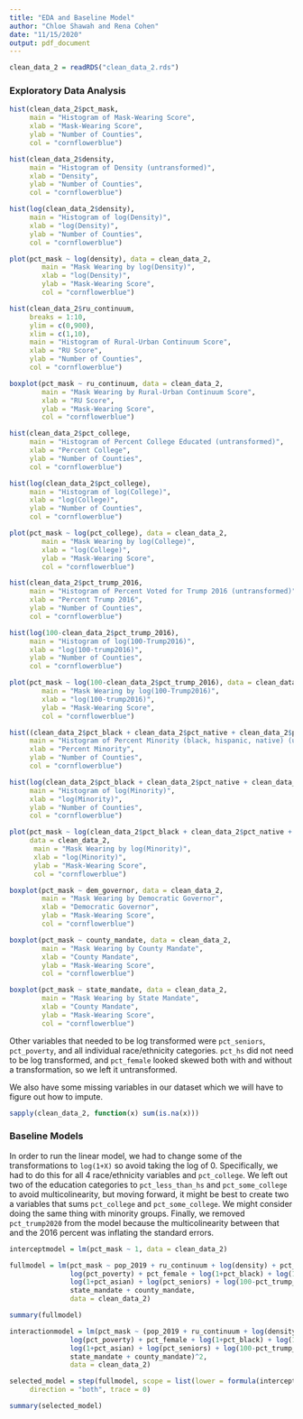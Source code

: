 ```yaml
---
title: "EDA and Baseline Model"
author: "Chloe Shawah and Rena Cohen"
date: "11/15/2020"
output: pdf_document
---
```


```r

clean_data_2 = readRDS("clean_data_2.rds")

```

### Exploratory Data Analysis

```r

hist(clean_data_2$pct_mask,
     main = "Histogram of Mask-Wearing Score",
     xlab = "Mask-Wearing Score",
     ylab = "Number of Counties",
     col = "cornflowerblue")

```
```r

hist(clean_data_2$density,
     main = "Histogram of Density (untransformed)",
     xlab = "Density",
     ylab = "Number of Counties",
     col = "cornflowerblue")

hist(log(clean_data_2$density),
     main = "Histogram of log(Density)",
     xlab = "log(Density)",
     ylab = "Number of Counties",
     col = "cornflowerblue")

plot(pct_mask ~ log(density), data = clean_data_2,
        main = "Mask Wearing by log(Density)",
        xlab = "log(Density)",
        ylab = "Mask-Wearing Score",
        col = "cornflowerblue")

```


```r

hist(clean_data_2$ru_continuum,
     breaks = 1:10,
     ylim = c(0,900),
     xlim = c(1,10),
     main = "Histogram of Rural-Urban Continuum Score",
     xlab = "RU Score",
     ylab = "Number of Counties",
     col = "cornflowerblue")

boxplot(pct_mask ~ ru_continuum, data = clean_data_2,
        main = "Mask Wearing by Rural-Urban Continuum Score",
        xlab = "RU Score",
        ylab = "Mask-Wearing Score",
        col = "cornflowerblue")

```


```r

hist(clean_data_2$pct_college,
     main = "Histogram of Percent College Educated (untransformed)",
     xlab = "Percent College",
     ylab = "Number of Counties",
     col = "cornflowerblue")

hist(log(clean_data_2$pct_college),
     main = "Histogram of log(College)",
     xlab = "log(College)",
     ylab = "Number of Counties",
     col = "cornflowerblue")

plot(pct_mask ~ log(pct_college), data = clean_data_2,
        main = "Mask Wearing by log(College)",
        xlab = "log(College)",
        ylab = "Mask-Wearing Score",
        col = "cornflowerblue")

```


```r

hist(clean_data_2$pct_trump_2016,
     main = "Histogram of Percent Voted for Trump 2016 (untransformed)",
     xlab = "Percent Trump 2016",
     ylab = "Number of Counties",
     col = "cornflowerblue")

hist(log(100-clean_data_2$pct_trump_2016),
     main = "Histogram of log(100-Trump2016)",
     xlab = "log(100-trump2016)",
     ylab = "Number of Counties",
     col = "cornflowerblue")

plot(pct_mask ~ log(100-clean_data_2$pct_trump_2016), data = clean_data_2,
        main = "Mask Wearing by log(100-Trump2016)",
        xlab = "log(100-trump2016)",
        ylab = "Mask-Wearing Score",
        col = "cornflowerblue")

```


```r

hist((clean_data_2$pct_black + clean_data_2$pct_native + clean_data_2$pct_hispanic),
     main = "Histogram of Percent Minority (black, hispanic, native) (untransformed)",
     xlab = "Percent Minority",
     ylab = "Number of Counties",
     col = "cornflowerblue")

hist(log(clean_data_2$pct_black + clean_data_2$pct_native + clean_data_2$pct_hispanic),
     main = "Histogram of log(Minority)",
     xlab = "log(Minority)",
     ylab = "Number of Counties",
     col = "cornflowerblue")

plot(pct_mask ~ log(clean_data_2$pct_black + clean_data_2$pct_native + clean_data_2$pct_hispanic), 
     data = clean_data_2,
      main = "Mask Wearing by log(Minority)",
      xlab = "log(Minority)",
      ylab = "Mask-Wearing Score",
      col = "cornflowerblue")

```

``` r

boxplot(pct_mask ~ dem_governor, data = clean_data_2,
        main = "Mask Wearing by Democratic Governor",
        xlab = "Democratic Governor",
        ylab = "Mask-Wearing Score",
        col = "cornflowerblue")

```

``` r

boxplot(pct_mask ~ county_mandate, data = clean_data_2,
        main = "Mask Wearing by County Mandate",
        xlab = "County Mandate",
        ylab = "Mask-Wearing Score",
        col = "cornflowerblue")

boxplot(pct_mask ~ state_mandate, data = clean_data_2,
        main = "Mask Wearing by State Mandate",
        xlab = "County Mandate",
        ylab = "Mask-Wearing Score",
        col = "cornflowerblue")

```
Other variables that needed to be log transformed were `pct_seniors`, `pct_poverty`, and all individual race/ethnicity categories. `pct_hs` did not need to be log transformed, and `pct_female` looked skewed both with and without a transformation, so we left it untransformed.

We also have some missing variables in our dataset which we will have to figure out how to impute.

```r

sapply(clean_data_2, function(x) sum(is.na(x)))

```


### Baseline Models

In order to run the linear model, we had to change some of the transformations to `log(1+X)` so avoid taking the log of 0. Specifically, we had to do this for all 4 race/ethnicity variables and `pct_college`. We left out two of the education categories to `pct_less_than_hs` and `pct_some_college` to avoid multicolinearity, but moving forward, it might be best to create two a variables that sums `pct_college` and `pct_some_college`. We might consider doing the same thing with minority groups. Finally, we removed `pct_trump2020` from the model because the multicolinearity between that and the 2016 percent was inflating the standard errors.


```r

interceptmodel = lm(pct_mask ~ 1, data = clean_data_2)

fullmodel = lm(pct_mask ~ pop_2019 + ru_continuum + log(density) + pct_hs + log(1+pct_college) +
               log(pct_poverty) + pct_female + log(1+pct_black) + log(1+pct_native) + log(1+pct_hispanic) +
               log(1+pct_asian) + log(pct_seniors) + log(100-pct_trump_2016) + dem_governor +
               state_mandate + county_mandate,
               data = clean_data_2)

summary(fullmodel)

interactionmodel = lm(pct_mask ~ (pop_2019 + ru_continuum + log(density) + pct_hs + log(1+pct_college) +
               log(pct_poverty) + pct_female + log(1+pct_black) + log(1+pct_native) + log(1+pct_hispanic) +
               log(1+pct_asian) + log(pct_seniors) + log(100-pct_trump_2016) + dem_governor +
               state_mandate + county_mandate)^2,
               data = clean_data_2)

selected_model = step(fullmodel, scope = list(lower = formula(interceptmodel), upper = formula(interactionmodel)), 
     direction = "both", trace = 0)

summary(selected_model)

```




